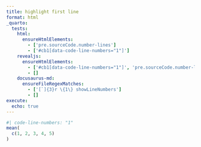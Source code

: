 ```yaml
---
title: highlight first line
format: html
_quarto:
  tests:
    html:
      ensureHtmlElements:
        - ['pre.sourceCode.number-lines']
        - ['#cb1[data-code-line-numbers="1"]']
    revealjs:
      ensureHtmlElements:
        - ['#cb1[data-code-line-numbers="1"]', 'pre.sourceCode.number-lines']
        - []
    docusaurus-md:
      ensureFileRegexMatches:
        - ['[`]{3}r \{1\} showLineNumbers']
        - []
execute: 
  echo: true
---
```


```r
#| code-line-numbers: "1"
mean(
  c(1, 2, 3, 4, 5)
)
```
